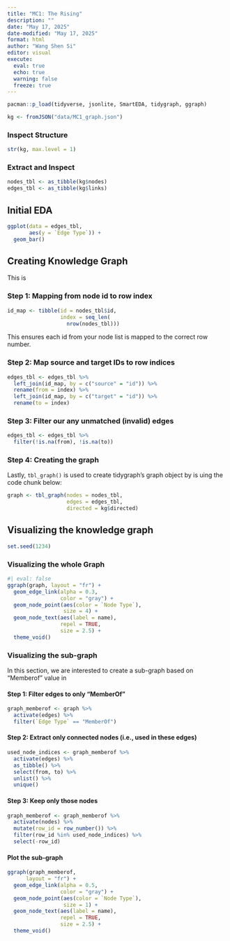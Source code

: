 ```yaml
---
title: "MC1: The Rising"
description: ""
date: "May 17, 2025"
date-modified: "May 17, 2025"
format: html
author: "Wang Shen Si"
editor: visual
execute: 
  eval: true
  echo: true
  warning: false
  freeze: true
---
```


```r
pacman::p_load(tidyverse, jsonlite, SmartEDA, tidygraph, ggraph)
```

```r
kg <- fromJSON("data/MC1_graph.json")
```

### Inspect Structure

```r
str(kg, max.level = 1)
```

### Extract and Inspect

```r
nodes_tbl <- as_tibble(kg$nodes)
edges_tbl <- as_tibble(kg$links)
```

## Initial EDA

```r
ggplot(data = edges_tbl,
       aes(y = `Edge Type`)) +
  geom_bar()
```

## Creating Knowledge Graph

This is

### Step 1: Mapping from node id to row index

```r
id_map <- tibble(id = nodes_tbl$id,
                 index = seq_len(
                   nrow(nodes_tbl)))
```

This ensures each id from your node list is mapped to the correct row number.

### Step 2: Map source and target IDs to row indices

```r
edges_tbl <- edges_tbl %>%
  left_join(id_map, by = c("source" = "id")) %>%
  rename(from = index) %>%
  left_join(id_map, by = c("target" = "id")) %>%
  rename(to = index)
```

### Step 3: Filter our any unmatched (invalid) edges

```r
edges_tbl <- edges_tbl %>% 
  filter(!is.na(from), !is.na(to))
```

### Step 4: Creating the graph

Lastly, `tbl_graph()` is used to create tidygraph's graph object by is uing the code chunk below:

```r
graph <- tbl_graph(nodes = nodes_tbl,
                   edges = edges_tbl,
                   directed = kg$directed)
```

## Visualizing the knowledge graph

```r
set.seed(1234)
```

### Visualizing the whole Graph

```r
#| eval: false
ggraph(graph, layout = "fr") + 
  geom_edge_link(alpha = 0.3,
                 color = "gray") +
  geom_node_point(aes(color = `Node Type`),
                  size = 4) +
  geom_node_text(aes(label = name),
                 repel = TRUE,
                 size = 2.5) +
  theme_void()
```

### Visualizing the sub-graph

In this section, we are interested to create a sub-graph based on "Memberof" value in

#### Step 1: Filter edges to only "MemberOf"

```r
graph_memberof <- graph %>% 
  activate(edges) %>% 
  filter(`Edge Type` == "MemberOf")
```

#### Step 2: Extract only connected nodes (i.e., used in these edges)

```r
used_node_indices <- graph_memberof %>% 
  activate(edges) %>% 
  as_tibble() %>% 
  select(from, to) %>% 
  unlist() %>% 
  unique()
```

#### Step 3: Keep only those nodes

```r
graph_memberof <- graph_memberof %>% 
  activate(nodes) %>% 
  mutate(row_id = row_number()) %>% 
  filter(row_id %in% used_node_indices) %>% 
  select(-row_id)
```

#### Plot the sub-graph

```r
ggraph(graph_memberof,
      layout = "fr") +
  geom_edge_link(alpha = 0.5,
                 color = "gray") + 
  geom_node_point(aes(color = `Node Type`),
                  size = 1) +
  geom_node_text(aes(label = name),
                 repel = TRUE,
                 size = 2.5) +
  theme_void()
```
